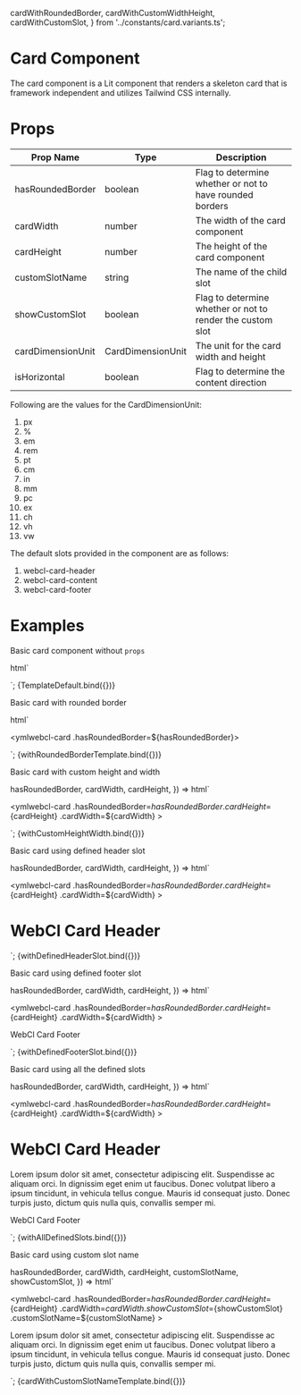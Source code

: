   cardWithRoundedBorder,
  cardWithCustomWidthHeight,
  cardWithCustomSlot,
} from '../constants/card.variants.ts';

<Meta title="Components/Card" />

# Card Component

The card component is a Lit component that renders a skeleton card that is framework independent and utilizes Tailwind CSS internally.

# Props

| Prop Name         | Type              | Description                                                |
| ----------------- | ----------------- | ---------------------------------------------------------- |
| hasRoundedBorder  | boolean           | Flag to determine whether or not to have rounded borders   |
| cardWidth         | number            | The width of the card component                            |
| cardHeight        | number            | The height of the card component                           |
| customSlotName    | string            | The name of the child slot                                 |
| showCustomSlot    | boolean           | Flag to determine whether or not to render the custom slot |
| cardDimensionUnit | CardDimensionUnit | The unit for the card width and height                     |
| isHorizontal      | boolean           | Flag to determine the content direction                    |

Following are the values for the CardDimensionUnit:

1. px
2. %
3. em
4. rem
5. pt
6. cm
7. in
8. mm
9. pc
10. ex
11. ch
12. vh
13. vw

The default slots provided in the component are as follows:

1. webcl-card-header
2. webcl-card-content
3. webcl-card-footer

# Examples

Basic card component without `props`

  html`<div class="storybook-card-container">
    <ymlwebcl-card></ymlwebcl-card>
  </div>`;

<Canvas columns={1}>
  <Story name="default">{TemplateDefault.bind({})}</Story>
</Canvas>

Basic card with rounded border

  html`<div class="storybook-card-container">
    <ymlwebcl-card .hasRoundedBorder=${hasRoundedBorder}></ymlwebcl-card>
  </div>`;

<Canvas>
  <Story name="with rounded border" args={cardWithRoundedBorder}>
    {withRoundedBorderTemplate.bind({})}
  </Story>
</Canvas>

Basic card with custom height and width

  hasRoundedBorder,
  cardWidth,
  cardHeight,
}) =>
  html`<div class="storybook-card-container">
    <ymlwebcl-card
      .hasRoundedBorder=${hasRoundedBorder}
      .cardHeight=${cardHeight}
      .cardWidth=${cardWidth}
    ></ymlwebcl-card>
  </div>`;

<Canvas>
  <Story name="with custom height and width" args={cardWithCustomWidthHeight}>
    {withCustomHeightWidth.bind({})}
  </Story>
</Canvas>

Basic card using defined header slot

  hasRoundedBorder,
  cardWidth,
  cardHeight,
}) =>
  html`<div class="storybook-card-container custom-header-variant">
    <ymlwebcl-card
      .hasRoundedBorder=${hasRoundedBorder}
      .cardHeight=${cardHeight}
      .cardWidth=${cardWidth}
    >
      <div slot="webcl-card-header">
        <h1>WebCl Card Header</h1>
      </div>
    </ymlwebcl-card>
  </div>`;

<Canvas>
  <Story name="using defined header slot" args={cardWithCustomWidthHeight}>
    {withDefinedHeaderSlot.bind({})}
  </Story>
</Canvas>

Basic card using defined footer slot

  hasRoundedBorder,
  cardWidth,
  cardHeight,
}) =>
  html`<div class="storybook-card-container">
    <ymlwebcl-card
      .hasRoundedBorder=${hasRoundedBorder}
      .cardHeight=${cardHeight}
      .cardWidth=${cardWidth}
    >
      <div slot="webcl-card-footer">
        <p>WebCl Card Footer</p>
      </div>
    </ymlwebcl-card>
  </div>`;

<Canvas>
  <Story name="using defined footer slot" args={cardWithCustomWidthHeight}>
    {withDefinedFooterSlot.bind({})}
  </Story>
</Canvas>

Basic card using all the defined slots

  hasRoundedBorder,
  cardWidth,
  cardHeight,
}) =>
  html`<div class="storybook-card-container all-slots-variant">
    <ymlwebcl-card
      .hasRoundedBorder=${hasRoundedBorder}
      .cardHeight=${cardHeight}
      .cardWidth=${cardWidth}
    >
      <div slot="webcl-card-header">
        <h1>WebCl Card Header</h1>
      </div>
      <div slot="webcl-card-content">
        <p>
          Lorem ipsum dolor sit amet, consectetur adipiscing elit. Suspendisse
          ac aliquam orci. In dignissim eget enim ut faucibus. Donec volutpat
          libero a ipsum tincidunt, in vehicula tellus congue. Mauris id
          consequat justo. Donec turpis justo, dictum quis nulla quis, convallis
          semper mi.
        </p>
      </div>
      <div slot="webcl-card-footer">
        <p>WebCl Card Footer</p>
      </div>
    </ymlwebcl-card>
  </div>`;

<Canvas>
  <Story name="using all the defined slots" args={cardWithCustomWidthHeight}>
    {withAllDefinedSlots.bind({})}
  </Story>
</Canvas>

Basic card using custom slot name

  hasRoundedBorder,
  cardWidth,
  cardHeight,
  customSlotName,
  showCustomSlot,
}) =>
  html`<div class="storybook-card-container">
    <ymlwebcl-card
      .hasRoundedBorder=${hasRoundedBorder}
      .cardHeight=${cardHeight}
      .cardWidth=${cardWidth}
      .showCustomSlot=${showCustomSlot}
      .customSlotName=${customSlotName}
    >
      <div slot="custom-card-slot">
        <p>
          Lorem ipsum dolor sit amet, consectetur adipiscing elit. Suspendisse
          ac aliquam orci. In dignissim eget enim ut faucibus. Donec volutpat
          libero a ipsum tincidunt, in vehicula tellus congue. Mauris id
          consequat justo. Donec turpis justo, dictum quis nulla quis, convallis
          semper mi.
        </p>
      </div>
    </ymlwebcl-card>
  </div>`;

<Canvas>
  <Story name="card with custom slot name" args={cardWithCustomSlot}>
    {cardWithCustomSlotNameTemplate.bind({})}
  </Story>
</Canvas>
